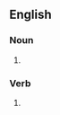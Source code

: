 ==English==

===Noun===
{{head|en|noun plural form}}

# {{plural of|catalog|lang=en}}

===Verb===
{{head|en|verb form}}

# {{en-third-person singular of|catalog}}